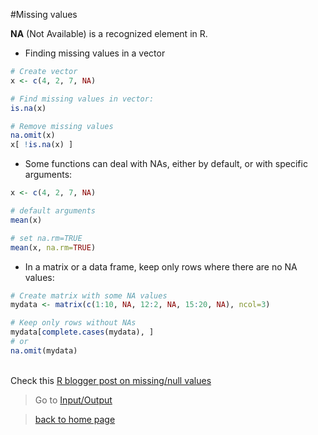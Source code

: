 #Missing values

**NA** (Not Available) is a recognized element in R.

* Finding missing values in a vector

```r
# Create vector
x <- c(4, 2, 7, NA)

# Find missing values in vector:
is.na(x)

# Remove missing values
na.omit(x)
x[ !is.na(x) ]
```

* Some functions can deal with NAs, either by default, or with specific arguments:

```r
x <- c(4, 2, 7, NA)

# default arguments
mean(x)

# set na.rm=TRUE
mean(x, na.rm=TRUE)
```

* In a matrix or a data frame, keep only rows where there are no NA values:

```r
# Create matrix with some NA values
mydata <- matrix(c(1:10, NA, 12:2, NA, 15:20, NA), ncol=3)

# Keep only rows without NAs
mydata[complete.cases(mydata), ]
# or
na.omit(mydata)
```

<br>
Check this [R blogger post on missing/null values](https://www.r-bloggers.com/r-null-values-null-na-nan-inf/)

> Go to [Input/Output](https://sbcrg.github.io/CRG_RIntroduction/inout)
<br>

> [back to home page](https://sbcrg.github.io/CRG_RIntroduction)
